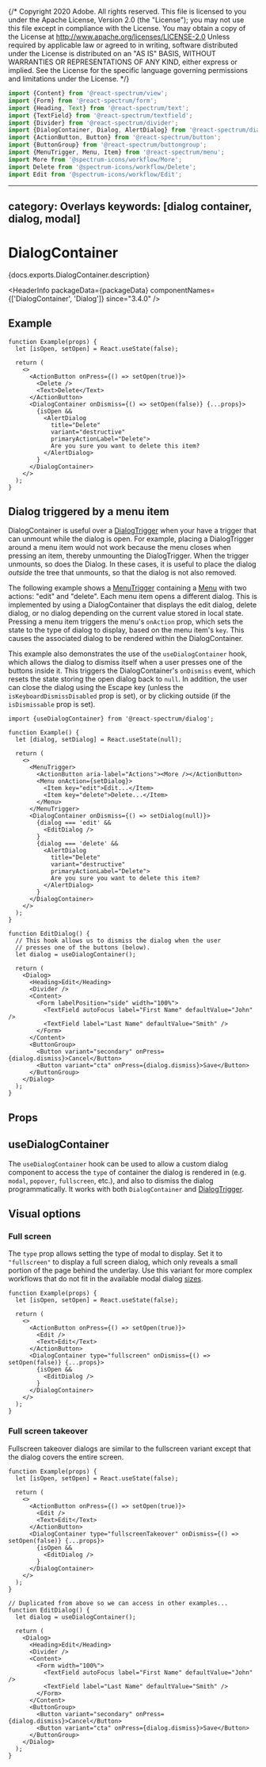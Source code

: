 {/* Copyright 2020 Adobe. All rights reserved.
This file is licensed to you under the Apache License, Version 2.0 (the "License");
you may not use this file except in compliance with the License. You may obtain a copy
of the License at http://www.apache.org/licenses/LICENSE-2.0
Unless required by applicable law or agreed to in writing, software distributed under
the License is distributed on an "AS IS" BASIS, WITHOUT WARRANTIES OR REPRESENTATIONS
OF ANY KIND, either express or implied. See the License for the specific language
governing permissions and limitations under the License. */}



```jsx import
import {Content} from '@react-spectrum/view';
import {Form} from '@react-spectrum/form';
import {Heading, Text} from '@react-spectrum/text';
import {TextField} from '@react-spectrum/textfield';
import {Divider} from '@react-spectrum/divider';
import {DialogContainer, Dialog, AlertDialog} from '@react-spectrum/dialog';
import {ActionButton, Button} from '@react-spectrum/button';
import {ButtonGroup} from '@react-spectrum/buttongroup';
import {MenuTrigger, Menu, Item} from '@react-spectrum/menu';
import More from '@spectrum-icons/workflow/More';
import Delete from '@spectrum-icons/workflow/Delete';
import Edit from '@spectrum-icons/workflow/Edit';
```

---
category: Overlays
keywords: [dialog container, dialog, modal]
---

# DialogContainer

<PageDescription>{docs.exports.DialogContainer.description}</PageDescription>

<HeaderInfo
  packageData={packageData}
  componentNames={['DialogContainer', 'Dialog']}
  since="3.4.0" />

## Example

```tsx example
function Example(props) {
  let [isOpen, setOpen] = React.useState(false);

  return (
    <>
      <ActionButton onPress={() => setOpen(true)}>
        <Delete />
        <Text>Delete</Text>
      </ActionButton>
      <DialogContainer onDismiss={() => setOpen(false)} {...props}>
        {isOpen &&
          <AlertDialog
            title="Delete"
            variant="destructive"
            primaryActionLabel="Delete">
            Are you sure you want to delete this item?
          </AlertDialog>
        }
      </DialogContainer>
    </>
  );
}
```

## Dialog triggered by a menu item

DialogContainer is useful over a [DialogTrigger](DialogTrigger.html) when your have a trigger that can unmount while the dialog is
open. For example, placing a DialogTrigger around a menu item would not work because the menu closes when pressing an item, thereby
unmounting the DialogTrigger. When the trigger unmounts, so does the Dialog. In these cases, it is useful to place the dialog *outside*
the tree that unmounts, so that the dialog is not also removed.

The following example shows a [MenuTrigger](MenuTrigger.html) containing a [Menu](Menu.html) with two actions: "edit" and "delete".
Each menu item opens a different dialog. This is implemented by using a DialogContainer that displays the edit dialog,
delete dialog, or no dialog depending on the current value stored in local state. Pressing a menu item triggers the menu's
`onAction` prop, which sets the state to the type of dialog to display, based on the menu item's `key`. This causes the associated
dialog to be rendered within the DialogContainer.

This example also demonstrates the use of the `useDialogContainer` hook, which allows the dialog to dismiss itself when a user
presses one of the buttons inside it. This triggers the DialogContainer's `onDismiss` event, which resets the state storing the
open dialog back to `null`. In addition, the user can close the dialog using the <Keyboard>Escape</Keyboard> key (unless the
`isKeyboardDismissDisabled` prop is set), or by clicking outside (if the `isDismissable` prop is set).

```tsx example
import {useDialogContainer} from '@react-spectrum/dialog';

function Example() {
  let [dialog, setDialog] = React.useState(null);

  return (
    <>
      <MenuTrigger>
        <ActionButton aria-label="Actions"><More /></ActionButton>
        <Menu onAction={setDialog}>
          <Item key="edit">Edit...</Item>
          <Item key="delete">Delete...</Item>
        </Menu>
      </MenuTrigger>
      <DialogContainer onDismiss={() => setDialog(null)}>
        {dialog === 'edit' &&
          <EditDialog />
        }
        {dialog === 'delete' &&
          <AlertDialog
            title="Delete"
            variant="destructive"
            primaryActionLabel="Delete">
            Are you sure you want to delete this item?
          </AlertDialog>
        }
      </DialogContainer>
    </>
  );
}

function EditDialog() {
  // This hook allows us to dismiss the dialog when the user
  // presses one of the buttons (below).
  let dialog = useDialogContainer();

  return (
    <Dialog>
      <Heading>Edit</Heading>
      <Divider />
      <Content>
        <Form labelPosition="side" width="100%">
          <TextField autoFocus label="First Name" defaultValue="John" />
          <TextField label="Last Name" defaultValue="Smith" />
        </Form>
      </Content>
      <ButtonGroup>
        <Button variant="secondary" onPress={dialog.dismiss}>Cancel</Button>
        <Button variant="cta" onPress={dialog.dismiss}>Save</Button>
      </ButtonGroup>
    </Dialog>
  );
}
```

## Props

<PropTable component={docs.exports.DialogContainer} links={docs.links} />

## useDialogContainer

The `useDialogContainer` hook can be used to allow a custom dialog component to access the `type` of container
the dialog is rendered in (e.g. `modal`, `popover`, `fullscreen`, etc.), and also to dismiss the dialog
programmatically. It works with both `DialogContainer` and [DialogTrigger](DialogTrigger.html).

<FunctionAPI function={docs.exports.useDialogContainer} links={docs.links} />

## Visual options

### Full screen

The `type` prop allows setting the type of modal to display. Set it to `"fullscreen"` to display a full screen dialog, which
only reveals a small portion of the page behind the underlay. Use this variant for more complex workflows that do not fit in
the available modal dialog [sizes](Dialog.html#size).

```tsx example
function Example(props) {
  let [isOpen, setOpen] = React.useState(false);

  return (
    <>
      <ActionButton onPress={() => setOpen(true)}>
        <Edit />
        <Text>Edit</Text>
      </ActionButton>
      <DialogContainer type="fullscreen" onDismiss={() => setOpen(false)} {...props}>
        {isOpen &&
          <EditDialog />
        }
      </DialogContainer>
    </>
  );
}
```

### Full screen takeover

Fullscreen takeover dialogs are similar to the fullscreen variant except that the dialog covers the entire screen.

```tsx example
function Example(props) {
  let [isOpen, setOpen] = React.useState(false);

  return (
    <>
      <ActionButton onPress={() => setOpen(true)}>
        <Edit />
        <Text>Edit</Text>
      </ActionButton>
      <DialogContainer type="fullscreenTakeover" onDismiss={() => setOpen(false)} {...props}>
        {isOpen &&
          <EditDialog />
        }
      </DialogContainer>
    </>
  );
}
```

```tsx import
// Duplicated from above so we can access in other examples...
function EditDialog() {
  let dialog = useDialogContainer();

  return (
    <Dialog>
      <Heading>Edit</Heading>
      <Divider />
      <Content>
        <Form width="100%">
          <TextField autoFocus label="First Name" defaultValue="John" />
          <TextField label="Last Name" defaultValue="Smith" />
        </Form>
      </Content>
      <ButtonGroup>
        <Button variant="secondary" onPress={dialog.dismiss}>Cancel</Button>
        <Button variant="cta" onPress={dialog.dismiss}>Save</Button>
      </ButtonGroup>
    </Dialog>
  );
}
```
